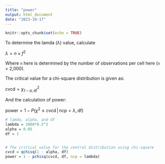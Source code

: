 ```yaml
---
title: "power"
output: html_document
date: "2023-10-17"
---
```


```r
knitr::opts_chunk$set(echo = TRUE)
```


To determine the lamda ($\lambda$) value, calculate 

$\lambda = n \times f^2$

Where `n` here is determined by the number of observations per cell here (`n` = 2,000).

The critical value for a chi-square distribution is given as:

$\text{cvcd} = \chi^2_{1-\alpha, \text{df}}$

And the calculation of power:

$\text{power} = 1 - P\left(\chi^2 \leq \text{cvcd} \,|\, \text{ncp} = \lambda, \text{df}\right)$

```r
# lamda, alpha, and df
lambda = 2000*0.5^2
alpha = 0.05
df = 1


# The critical value for the central distribution using chi-square
cvcd = qchisq(1 - alpha, df)
power = 1 - pchisq(cvcd, df, ncp = lambda)

```